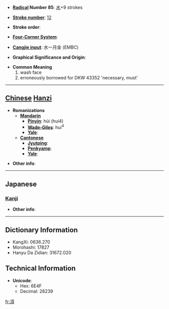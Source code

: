 * '''[[Wiktionary:Chinese radical index| Radical]] Number 85''': [[Wiktionary:Chinese radical index 水|水]]+9 strokes

* '''[[Wiktionary:Chinese total strokes index|Stroke number]]''': [[Wiktionary:Chinese total strokes index 12|12]]

* '''Stroke order''': 

* '''[[Wiktionary:Chinese four corner index|Four-Corner System]]''': 

* '''[[Wiktionary:Chinese Cangjie index|Cangjie input]]''': 水一月金 (EMBC)

* '''Graphical Significance and Origin''': 

* '''Common Meaning'''
*#wash face
*# erroneously borrowed for DKW 43352 'necessary, must'


----

== [[Chinese]] [[Hanzi]] ==

* '''Romanizations'''
** '''[[Mandarin]]'''
*** '''[[Pinyin]]''': hùi (hui4)
*** '''[[Wade-Giles]]''': hui<sup>4</sup>
*** '''[[Yale]]''': 
** '''[[Cantonese]]'''
*** '''[[Jyutping]]''':
*** '''[[Penkyamp]]''': 
*** '''[[Yale]]''': 

* '''Other info''': 

----

==Japanese==
===[[Kanji]]===
{{kanji|on readings=[[かい]] (kai), [[け]] (ke)
|kun readings=[[ただれる]] (tadareru)
}}

* '''Other info''':  

----

== Dictionary Information ==

* KangXi: 0636.270
* Morohashi: 17827
* Hanyu Da Zidian: 31672.020

== Technical Information ==

* '''Unicode''':
** Hex: 6E4F
** Decimal: 28239

[[fr:湏]]
